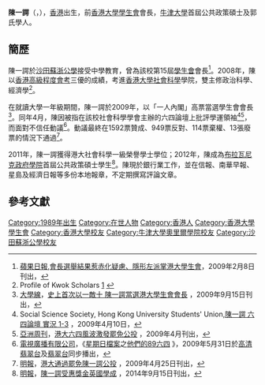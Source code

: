 {{npov|time=2010-06-17T20:03:41+00:00}}
{{Infobox person
| name= 陳一諤
|birth_date={{birth year and age|1989}}
| birth_place={{HKG-GBR}} 
| occupation= [[香港大學|香港大學]]學生會前會長<br>[[沙田蘇浙公學|沙田蘇浙公學]]學生會前會長
| alma_mater=[[沙田蘇浙公學|沙田蘇浙公學]]<br>[[香港大學|香港大學]]<br>[[牛津大學|牛津大學]]
}}
'''陳一諤'''（{{lang-en|Chan Yi-ngok}}，{{bd|1989年}}），[[香港|香港]]出生，前[[香港大學學生會|香港大學學生會]]會長，[[牛津大學|牛津大學]]首屆公共政策碩士及郭氏學人。

==簡歷==
陳一諤於[[沙田蘇浙公學|沙田蘇浙公學]]接受中學教育，曾為該校第15屆[[學生會|學生會]]會長<ref>[[蘋果日報|蘋果日報]],[http://hk.apple.nextmedia.com/template/apple/art_main.php?iss_id=20090208&sec_id=4104&subsec_id=11867&art_id=12179314 會長選舉結果惹赤化疑慮、隱形左派掌港大學生會]，2009年2月8日刊出，{{zh-hk}}</ref>。2008年，陳以[[香港高級程度會考|香港高級程度會考]]三優的成績，考進[[香港大學|香港大學]][[社會科學|社會科學]]學院，雙主修政治科學、經濟學<ref>Profile of Kwok Scholars [http://kwokscholars.org/profiles-of-kwok-scholars.html] {{Wayback|url=http://kwokscholars.org/profiles-of-kwok-scholars.html |date=20191116164054 }}</ref>。

在就讀大學一年級期間，陳一諤於2009年，以「一人內閣」高票當選學生會會長<ref>[[大學線|大學線]]，[http://www.com.cuhk.edu.hk/ubeat_past/090490/HKU.pdf 史上首次以一敵十 陳一諤當選港大學生會會長] {{Wayback|url=http://www.com.cuhk.edu.hk/ubeat_past/090490/HKU.pdf |date=20141017225814 }}，2009年9月15日刊出，{{zh-hk}}</ref>。同年4月，陳因被指在該校社會科學學會主辦的六四論壇上批評學運領袖<ref>Social Science Society, Hong Kong University Students' Union,[http://www.youtube.com/watch?v=NlbV1mYVFbs&feature=PlayList&p=A3833FB52B04DBDA&playnext=1&playnext_from=PL&index=64 陳一諤 六四論壇 實況 1-3] {{Wayback|url=http://www.youtube.com/watch?v=NlbV1mYVFbs&feature=PlayList&p=A3833FB52B04DBDA&playnext=1&playnext_from=PL&index=64 |date=20160930074558 }}，2009年4月10日，{{zh-hk}}</ref><ref>[[亞洲周刊|亞洲周刊]]，[http://www.57hk.org/YeShiView2.asp?SzDtId=371 港大六四風波激發罷免公投] {{Wayback|url=http://www.57hk.org/YeShiView2.asp?SzDtId=371 |date=20141020011310 }}，2009年4月刊出，{{zh-hk}}</ref>，而面對不信任動議<ref name="TVB">[[電視廣播有限公司|電視廣播有限公司]]，《[[星期日檔案|星期日檔案]]之[http://mytv.tvb.com/news/sundayreport/6796 他們的89六四] {{webarchive|url=https://web.archive.org/web/20100328225931/http://mytv.tvb.com/news/sundayreport/6796 |date=2010-03-28 }}》，2009年5月31日於[[高清翡翠台|高清翡翠台]]及[[翡翠台|翡翠台]]同步播出，{{zh-hk}}</ref>。動議最終在1592票贊成、949票反對、114票棄權、13張廢票的情況下通過<ref>[[明報|明報]]，[http://news.sina.com.hk/cgi-bin/nw/show.cgi/3/1/1/1113169/1.html 港大通過罷免陳一諤公投] {{Wayback|url=http://news.sina.com.hk/cgi-bin/nw/show.cgi/3/1/1/1113169/1.html |date=20090501052357 }}，2009年4月25日刊出，{{zh-hk}}</ref>。

2011年，陳一諤獲得港大社會科學一級榮譽學士學位；2012年，陳成為[[布拉瓦尼克政府學院|布拉瓦尼克政府學院]]首屆公共政策碩士學生<ref>[[明報|明報]]，[http://life.mingpao.com/htm/hkdse/cfm/news3.cfm?File=20140915/news/gfa2.txt 陳一諤受惠獎金英國學成] {{Wayback|url=http://life.mingpao.com/htm/hkdse/cfm/news3.cfm?File=20140915%2Fnews%2Fgfa2.txt |date=20191111233247 }}，2014年9月15日刊出，{{zh-hk}}</ref>。陳現於銀行業工作，並在信報、南華早報、星島及經濟日報等多份本地報章，不定期撰寫評論文章。

==參考文獻==
{{reflist}}

{{DEFAULTSORT:Chan, Yi-ngok}}
[[Category:1989年出生|Category:1989年出生]]
[[Category:在世人物|Category:在世人物]]
[[Category:香港人|Category:香港人]]
[[Category:香港大學學生會|Category:香港大學學生會]]
[[Category:香港大學校友|Category:香港大學校友]]
[[Category:牛津大學奧里爾學院校友|Category:牛津大學奧里爾學院校友]]
[[Category:沙田蘇浙公學校友|Category:沙田蘇浙公學校友]]